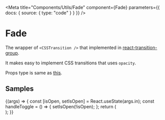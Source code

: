 
<Meta
  title="Components/Utils/Fade"
  component={Fade}
  parameters={{ docs: { source: { type: "code" } } }}
/>

# Fade

The wrapper of `<CSSTransition />` that implemented in [react-transition-group](https://reactcommunity.org/react-transition-group).

It makes easy to implement CSS transitions that uses `opacity`.

Props type is same as [this](https://reactcommunity.org/react-transition-group/transition#Transition-props).

## Samples

<Canvas>
  <Story
    name="example"
    args={{
      in: false,
      timeout: 300,
    }}
  >
    {(args) => {
      const [isOpen, setIsOpen] = React.useState(args.in);
      const handleToggle = () => {
        setIsOpen(!isOpen);
      };
      return (
        <Flex display="flex" flexDirection="column" alignItems="center">
          <Spacer pt={3} />
          <ToggleButton active={isOpen} onChange={handleToggle} />
          <Spacer pt={3} />
          <Fade {...args} in={isOpen}>
            <div
              style={{
                width: "100px",
                height: "100px",
                backgroundColor: "blue",
              }}
            />
          </Fade>
        </Flex>
      );
    }}
  </Story>
</Canvas>
